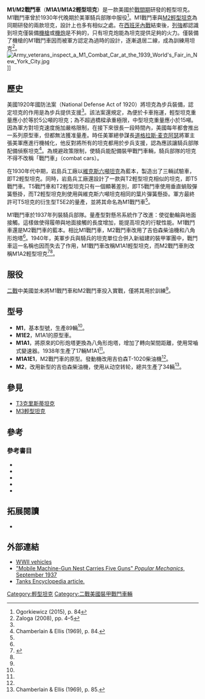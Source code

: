 {{not|M1艾布蘭}}
{{Infobox Weapon
|name= M1/M2戰鬥車/M1A1/A2輕型坦克<br>M1/M2 Combat Car / Light Tank M1A1/A2
|image= [[Image:M1_Combat_Car.jpg|300px]]
|caption=M1戰鬥車
|origin={{Flag|美國}}
|type= [[輕型坦克|輕型坦克]]
<!-- Type selection -->
|is_artillery= 
|is_vehicle= yes
|is_UK= 
<!-- Service history -->
|service= 1937–1943
|used_by=[[美國|美國]] 
|wars=
<!-- Production history -->
|designer= 
|design_date= 
|manufacturer=[[岩島兵工廠|岩島兵工廠]]
|unit_cost= 
|production_date=1935–?
|number=113
|variants=
<!-- General specifications -->
|spec_label=M1
|weight=約9.1公噸<ref>Yeide (2006), p. 31.</ref>
|length= 4.14米
|width= 2.4米
|height= 2.26米
|crew= 4人
<!-- Vehicle/missile specifications -->
|armour= 6–16毫米
|primary_armament= 12.7毫米[[M2白朗寧重機槍|M2白朗寧重機槍]]<br>7.62毫米[[白朗寧M1919中型機槍|白朗寧M1919中型機槍]]
|secondary_armament= 7.62毫米[[白朗寧M1919中型機槍|白朗寧M1919中型機槍]]
|engine= 大陸 R-670 7缸氣冷徑向汽油機（M1戰鬥車）
|engine_power=250匹
|pw_ratio= 
|transmission= 
|suspension= 垂直蝸殼彈簧懸吊
|clearance= 
|fuel_capacity= 
|vehicle_range=161公里
|speed= 72公里/小時（公路）
}}

'''M1/M2戰鬥車'''（'''M1A1/M1A2輕型坦克'''）是一款美國於[[戰間期|戰間期]]研發的輕型坦克。M1戰鬥車曾於1930年代晚期於美軍騎兵部隊中服役<ref name="Ogorkiewicz2015">Ogorkiewicz (2015), p. 84</ref>。M1戰鬥車與[[M2輕型戰車|M2輕型坦克]]為同期研發的兩款坦克，設計上也多有相似之處。在[[西班牙內戰|西班牙內戰]]結束後，[[列強|列強]]都認識到坦克僅裝備[[機槍|機槍]]或[[機炮|機炮]]是不夠的，只有坦克炮能為坦克提供足夠的火力。僅裝備了機槍的M1戰鬥車因而被軍方認定為過時的設計，逐漸退居二線，成為訓練用坦克<ref>Zaloga (2008), pp. 4–5</ref>。
[[File:Army_veterans_inspect_a_M1_Combat_Car_at_the_1939_World's_Fair_in_New_York_City.jpg|alt=Army veterans inspect a M1 Combat Car at the 1939 World's Fair in New York]]]]

==歷史==
美國1920年國防法案（National Defense Act of 1920）將坦克為步兵裝備，認定坦克的作用是為步兵提供支援<ref name=Chamberlain84/>。該法案還規定，為便於卡車拖運，輕型坦克重量應小於等於5公噸的坦克；為不超過橋樑承重極限，中型坦克重量應小於15噸。因為軍方對坦克速度施加嚴格限制，在接下來很長一段時間內，美國每年都會推出一系列原型車，但都無法獲准量產。時任美軍總參謀長[[道格拉斯·麦克阿瑟|道格拉斯·麦克阿瑟]]將軍主張美軍應進行機械化，他反對將所有的坦克都用於步兵支援，認為應該讓騎兵部隊配備偵察坦克<ref name=Chamberlain84>Chamberlain & Ellis (1969), p. 84.</ref>。為規避政策限制，使騎兵能配備裝甲戰鬥車輛，騎兵部隊的坦克不得不改稱「戰鬥車」（combat cars）。

在1930年代中期，岩島兵工廠以[[維克斯六噸坦克|維克斯六噸坦克]]為藍本，製造出了三輛試驗車，即T2輕型坦克。同時，岩島兵工廠還設計了一款與T2輕型坦克相似的坦克，即T5戰鬥車。T5戰鬥車和T2輕型坦克只有一個顯著差別，即T5戰鬥車使用垂直蝸殼彈簧懸掛，而T2輕型坦克則使用與維克斯六噸坦克相同的葉片彈簧懸掛。軍方最終許可T5坦克的衍生型T5E2的量產，並將其命名為M1戰鬥車<ref name=Chamberlain84/>。

M1戰鬥車於1937年列裝騎兵部隊。量產型對懸吊系統作了改進：使從動輪與地面接觸。這樣做使得履帶與地面接觸的長度增加，能提高坦克的行駛性能。M1戰鬥車還是M2戰鬥車的藍本。相比M1戰鬥車，M2戰鬥車改用了吉伯森柴油機和八角形炮塔<ref name=Chamberlain84/>。1940年，美軍步兵與騎兵的坦克單位合併入新組建的裝甲軍團中，戰鬥車這一名稱也因而失去了作用，M1戰鬥車改稱M1A1輕型坦克，而M2戰鬥車則改稱M1A2輕型坦克<ref>{{cite |url=http://afvdb.50megs.com/usa/combatcarm1.html |title=Combat Car M1 |work=AFV Database |date=24 November 2002 |accessdate=2017-02-08 |archive-date=2010-10-21 |archive-url=https://web.archive.org/web/20101021084015/http://afvdb.50megs.com/usa/combatcarm1.html |dead-url=no }}</ref><ref name=Chamberlain84/>。

==服役==
[[二戰|二戰]]中美國並未將M1戰鬥車和M2戰鬥車投入實戰，僅將其用於訓練<ref name=Chamberlain84/>。

==型号==
*'''M1'''，基本型號，生產89輛<ref name="Ogorkiewicz2015" />。
*'''M1E2'''，M1A1的原型車。
*'''M1A1'''，將原來的D形炮塔更換為八角形炮塔，增加了轉向架間距離，使用常嚙式變速器。1938年生產了17輛M1A1<ref name=Chamberlain84/>。
*'''M1A1E1'''，M2戰鬥車的原型。發動機改用吉伯森T-1020柴油機<ref name=Chamberlain84/>。 
*'''M2'''，改用新型的吉伯森柴油機，使用从动空转轮，總共生產了34輛<ref name=Chamberlain85>Chamberlain & Ellis (1969), p. 85.</ref>。

==參見==
{{Portal|戰車}}
*[[T3克里斯蒂坦克|T3克里斯蒂坦克]]
*[[M3輕型坦克|M3輕型坦克]]

==參考==
{{reflist}}

===參考書目===
* {{cite book|last1=Chamberlain|first1=Peter|last2=Ellis|first2=Chris|title=British and American Tanks of World War II|year=1969|publisher=Arco Publishing Inc.|location=New York|ISBN=0-668-01867-4}}
* {{cite book|last=Hunnicutt|first=R.P.|title=Stuart, A History of the American Light Tank|volume=Volume 1|year=1992|publisher=Presidio Press|location=Novato, CA|ISBN=978-0-8914-1462-9}}
*{{cite book|last=Ogorkiewicz|first=Richard|date=2015|title=Tanks: 100 Years of Evolution|location=Oxford, UK|publisher=Osprey Publishing|isbn=9781472806703}}
*{{cite book|last=Yeide|first=Harry|year=2006|title=Weapons of the Tankers: American Armor in World War II|url=https://books.google.com.au/books?id=xVSZX9XTjogC&printsec=frontcover&source=gbs_ge_summary_r&cad=0#v=onepage&q&f=false|location=Zenith Press|publisher=St Paul, MN|isbn=9781610607780|access-date=2017-02-08|archive-date=2018-08-20|archive-url=https://web.archive.org/web/20180820105603/https://books.google.com.au/books?id=xVSZX9XTjogC&printsec=frontcover&source=gbs_ge_summary_r&cad=0#v=onepage&q&f=false|dead-url=no}}
*{{cite book|last=Zaloga |first=Steven |title=Armored Thunderbolt |publisher=Stackpole Books |location=Mechanicsburg, PA |year=2008 |isbn=978-0-8117-0424-3}}

==拓展閱讀==
*{{cite book|editor-last=Foss|editor-first=Christopher F.|year=2002|title=The Encyclopedia of Tanks and Armored Fighting Vehicles – The Comprehensive Guide to Over 900 Armored Fighting Vehicles From 1915 to the Present Day|location=San Diego, CA|publisher=Thunder Bay Press|isbn=9781571458063}}

==外部連結==
{{commonscat|M1 Combat Car}}
*[https://web.archive.org/web/20130318185016/http://www.wwiivehicles.com/usa/combat-cars/m1.asp WWII vehicles]
*[https://books.google.com/books?id=rNoDAAAAMBAJ&pg=PA338&dq=Popular+Science+1935+plane+%22Popular+Mechanics%22&hl=en&ei=r81ETsS3KI3isQLY3dX5BQ&sa=X&oi=book_result&ct=result&resnum=7&ved=0CEUQ6AEwBjgU#v=onepage&q&f=true "Mobile Machine-Gun Nest Carries Five Guns" ''Popular Mechanics'', September 1937] {{Wayback|url=https://books.google.com/books?id=rNoDAAAAMBAJ&pg=PA338&dq=Popular+Science+1935+plane+%22Popular+Mechanics%22&hl=en&ei=r81ETsS3KI3isQLY3dX5BQ&sa=X&oi=book_result&ct=result&resnum=7&ved=0CEUQ6AEwBjgU#v=onepage&q&f=true |date=20170217001338 }}
*[http://www.tanks-encyclopedia.com/ww2/US/M1_Combat_Car.php Tanks Encyclopedia article.] {{Wayback|url=http://www.tanks-encyclopedia.com/ww2/US/M1_Combat_Car.php |date=20210126072044 }}

{{美國戰間期裝甲戰鬥車輛}}
{{WWIIAmericanAFVs}}

[[Category:輕型坦克|Category:輕型坦克]]
[[Category:二戰美國裝甲戰鬥車輛|Category:二戰美國裝甲戰鬥車輛]]